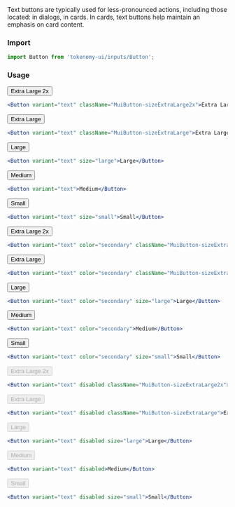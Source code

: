 
<Title>Text button</Title>
<Subtitle>
  Text buttons are typically used for less-pronounced actions, including those located: in dialogs, in cards. In cards, text buttons help maintain an emphasis on card content.
</Subtitle>

### Import

```jsx
import Button from 'tokenomy-ui/inputs/Button';
```

### Usage

<TabsState initial="primary">
  <div id="primary" title="Primary"><div>
<Button variant="text" className="MuiButton-sizeExtraLarge2x" style={{ marginTop: 20 }}>Extra Large 2x</Button>

```jsx
<Button variant="text" className="MuiButton-sizeExtraLarge2x">Extra Large 2x</Button>
```
<Button variant="text" className="MuiButton-sizeExtraLarge">Extra Large</Button>

```jsx
<Button variant="text" className="MuiButton-sizeExtraLarge">Extra Large</Button>
```
<Button variant="text" size="large">Large</Button>

```jsx
<Button variant="text" size="large">Large</Button>
```
<Button variant="text">Medium</Button>

```jsx
<Button variant="text">Medium</Button>
```
<Button variant="text" size="small">Small</Button>

```jsx
<Button variant="text" size="small">Small</Button>
```

  </div></div>
  <div id="secondary" title="Secondary"><div>
<Button variant="text" color="secondary" className="MuiButton-sizeExtraLarge2x" style={{ marginTop: 20 }}>Extra Large 2x</Button>

```jsx
<Button variant="text" color="secondary" className="MuiButton-sizeExtraLarge2x">Extra Large 2x</Button>
```
<Button variant="text" color="secondary" className="MuiButton-sizeExtraLarge">Extra Large</Button>

```jsx
<Button variant="text" color="secondary" className="MuiButton-sizeExtraLarge">Extra Large</Button>
```
<Button variant="text" color="secondary" size="large">Large</Button>

```jsx
<Button variant="text" color="secondary" size="large">Large</Button>
```
<Button variant="text" color="secondary">Medium</Button>

```jsx
<Button variant="text" color="secondary">Medium</Button>
```
<Button variant="text" color="secondary" size="small">Small</Button>

```jsx
<Button variant="text" color="secondary" size="small">Small</Button>
```

  </div></div>
  <div id="disabled" title="Disabled"><div>
<Button variant="text" disabled className="MuiButton-sizeExtraLarge2x" style={{ marginTop: 20 }}>Extra Large 2x</Button>

```jsx
<Button variant="text" disabled className="MuiButton-sizeExtraLarge2x">Extra Large 2x</Button>
```
<Button variant="text" disabled className="MuiButton-sizeExtraLarge">Extra Large</Button>

```jsx
<Button variant="text" disabled className="MuiButton-sizeExtraLarge">Extra Large</Button>
```
<Button variant="text" disabled size="large">Large</Button>

```jsx
<Button variant="text" disabled size="large">Large</Button>
```
<Button variant="text" disabled>Medium</Button>

```jsx
<Button variant="text" disabled>Medium</Button>
```
<Button variant="text" disabled size="small">Small</Button>

```jsx
<Button variant="text" disabled size="small">Small</Button>
```

  </div></div>

</TabsState>
